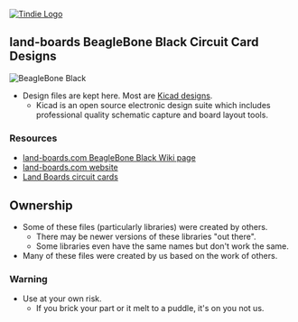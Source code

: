 <a href="https://www.tindie.com/stores/land_boards/" >
<img src="http://land-boards.com/blwiki/images/e/eb/Tindie-larges-v2.png" alt="Tindie Logo">
</img></a>

== land-boards BeagleBone Black Circuit Card Designs ==

<img src="http://land-boards.com/blwiki/images/7/77/BBB-GVS-X4-CCA-001-640.jpg" alt="BeagleBone Black"></img>

* Design files are kept here. Most are [http://www.kicad-pcb.org/display/KICAD/KiCad+EDA+Software+Suite/ Kicad designs].
** Kicad is an open source electronic design suite which includes professional quality schematic capture and board layout tools.

=== Resources ===

* [http://land-boards.com/blwiki/index.php?title=Main_Page#Beaglebone_Capes land-boards.com BeagleBone Black Wiki page]
* [http://land-boards.com/content/ land-boards.com website]
* [http://land-boards.com/blwiki/index.php Land Boards circuit cards]

== Ownership ==

* Some of these files (particularly libraries) were created by others.
** There may be newer versions of these libraries "out there".
** Some libraries even have the same names but don't work the same.
* Many of these files were created by us based on the work of others.

=== Warning ===

* Use at your own risk.
** If you brick your part or it melt to a puddle, it's on you not us.
